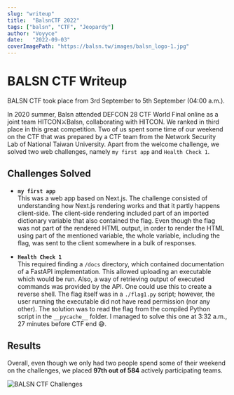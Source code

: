 ```yaml
---
slug: "writeup"
title:  "BalsnCTF 2022"
tags: ["balsn", "CTF", "Jeopardy"]
author: "Voyyce"
date:   "2022-09-03"
coverImagePath: "https://balsn.tw/images/balsn_logo-1.jpg"
---
```


# BALSN CTF Writeup

BALSN CTF took place from 3rd September to 5th September (04:00 a.m.).

In 2020 summer, Balsn attended DEFCON 28 CTF World Final online as a joint team HITCON⚔Balsn, collaborating with HITCON. We ranked in third place in this great competition.
 Two of us spent some time of our weekend on the CTF that was prepared by a CTF team from the Network Security Lab of National Taiwan University. Apart from the welcome challenge, we solved two web challenges, namely `my first app` and `Health Check 1`.

## Challenges Solved

- **`my first app`**  
  This was a web app based on Next.js. The challenge consisted of understanding how Next.js rendering works and that it partly happens client-side. The client-side rendering included part of an imported dictionary variable that also contained the flag. Even though the flag was not part of the rendered HTML output, in order to render the HTML using part of the mentioned variable, the whole variable, including the flag, was sent to the client somewhere in a bulk of responses.

- **`Health Check 1`**  
  This required finding a `/docs` directory, which contained documentation of a FastAPI implementation. This allowed uploading an executable which would be run. Also, a way of retrieving output of executed commands was provided by the API. One could use this to create a reverse shell. The flag itself was in a `./flag1.py` script; however, the user running the executable did not have read permission (nor any other). The solution was to read the flag from the compiled Python script in the `__pycache__` folder. I managed to solve this one at 3:32 a.m., 27 minutes before CTF end 😅.

## Results

Overall, even though we only had two people spend some of their weekend on the challenges, we placed **97th out of 584** actively participating teams.

![BALSN CTF Challenges](img/balsnctf_challenges.png)
